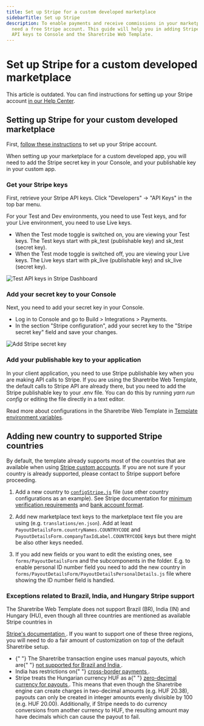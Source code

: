 ```yaml
---
title: Set up Stripe for a custom developed marketplace
sidebarTitle: Set up Stripe
description: To enable payments and receive commissions in your marketplace, you
  need a free Stripe account. This guide will help you in adding Stripe
  API keys to Console and the Sharetribe Web Template.
---
```



# Set up Stripe for a custom developed marketplace

<Callout type="error">

This article is outdated. You can find instructions for setting up
your Stripe account
[in our Help Center](https://www.sharetribe.com/help/en/articles/8413086-how-to-set-up-stripe-for-payments-on-your-marketplace).

</Callout>

## Setting up Stripe for your custom developed marketplace

First,
[follow these instructions](https://www.sharetribe.com/help/en/articles/8413086-how-to-set-up-stripe-for-payments-on-your-marketplace)
to set up your Stripe account.

When setting up your marketplace for a custom developed app, you will
need to add the Stripe secret key in your Console, and your publishable
key in your custom app.

### Get your Stripe keys

First, retrieve your Stripe API keys. Click "Developers" → "API Keys" in
the top bar menu.

For your Test and Dev environments, you need to use Test keys, and for
your Live environment, you need to use Live keys.

- When the Test mode toggle is switched on, you are viewing your Test
  keys. The Test keys start with pk_test (publishable key) and sk_test
  (secret key).
- When the Test mode toggle is switched off, you are viewing your Live
  keys. The Live keys start with pk_live (publishable key) and sk_live
  (secret key).

![Test API keys in Stripe Dashboard](./stripe-test-data.png)

### Add your secret key to your Console

Next, you need to add your secret key in your Console.

- Log in to Console and go to Build > Integrations > Payments.
- In the section "Stripe configuration", add your secret key to the
  "Stripe secret key" field and save your changes.

![Add Stripe secret key](./stripe_dev_key_console.png)

### Add your publishable key to your application

In your client application, you need to use Stripe publishable key when
you are making API calls to Stripe. If you are using the Sharetribe Web
Template, the default calls to Stripe API are already there, but you
need to add the Stripe publishable key to your .env file. You can do
this by running _yarn run config_ or editing the file directly in a text
editor.

Read more about configurations in the Sharetribe Web Template in
[Template environment variables](/template/configuration/template-env/).

## Adding new country to supported Stripe countries

By default, the template already supports most of the countries that are
available when using
[Stripe custom accounts](https://stripe.com/docs/connect/accounts#custom-accounts).
If you are not sure if your country is already supported, please contact
to Stripe support before proceeding.

1. Add a new country to
   [`configStripe.js`](https://github.com/sharetribe/web-template/blob/main/src/config/configStripe.js)
   file (use other country configurations as an example). See Stripe
   documentation for
   [minimum verification requirements](https://stripe.com/docs/connect/required-verification-information)
   and
   [bank account format](https://stripe.com/docs/connect/payouts#formats).

2. Add new marketplace text keys to the marketplace text file you are
   using (e.g. `translations/en.json`). Add at least
   `PayoutDetailsForm.countryNames.COUNTRYCODE` and
   `PayoutDetailsForm.companyTaxIdLabel.COUNTRYCODE` keys but there
   might be also other keys needed.

3. If you add new fields or you want to edit the existing ones, see
   `forms/PayoutDetailsForm` and the subcomponents in the folder. E.g.
   to enable personal ID number field you need to add the new country in
   `forms/PayoutDetailsForm/PayoutDetailsPersonalDetails.js` file where
   showing the ID number field is handled.

### Exceptions related to Brazil, India, and Hungary Stripe support

The Sharetribe Web Template does not support Brazil (BR), India (IN) and
Hungary (HU), even though all three countries are mentioned as available
Stripe countries in

<a href="https://stripe.com/docs/connect/accounts#custom-accounts">
  Stripe's documentation
</a>
. If you want to support one of these three regions, you will need to do a fair
amount of customization on top of the default Sharetribe setup.

<ul>
  <li>
    {" "}
    The Sharetribe transaction engine uses manual payouts, which are{" "}
    <a href="https://stripe.com/docs/payouts#manual-payouts">
      not supported for Brazil and India
    </a>
    .
  </li>
  <li>
    India has restrictions on{" "}
    <a href="https://support.stripe.com/questions/stripe-india-support-for-marketplaces">
      cross-border payments
    </a>
    .
  </li>
  <li>
    Stripe treats the Hungarian currency HUF as a{" "}
    <a href="https://stripe.com/docs/currencies#special-cases">
      zero-decimal currency for payouts
    </a>
    . This means that even though the Sharetribe engine can create charges in
    two-decimal amounts (e.g. HUF 20.38), payouts can only be created in integer
    amounts evenly divisible by 100 (e.g. HUF 20.00). Additionally, if Stripe
    needs to do currency conversions from another currency to HUF, the resulting
    amount may have decimals which can cause the payout to fail.
  </li>
</ul>
